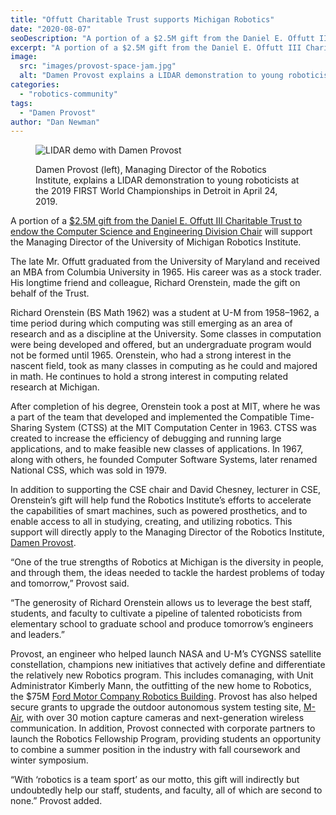 ```yaml
---
title: "Offutt Charitable Trust supports Michigan Robotics"
date: "2020-08-07"
seoDescription: "A portion of a $2.5M gift from the Daniel E. Offutt III Charitable Trust will support the University of Michigan Robotics Institute."
excerpt: "A portion of a $2.5M gift from the Daniel E. Offutt III Charitable Trust to endow the Computer Science and Engineering Division Chair will support the Managing Director of the University of Michigan Robotics Institute."
image:
  src: "images/provost-space-jam.jpg"
  alt: "Damen Provost explains a LIDAR demonstration to young roboticists at the 2019 FIRST World Championships in Detroit in April 24, 2019."
categories:
  - "robotics-community"
tags:
  - "Damen Provost"
author: "Dan Newman"
---
```


<figure>

![LIDAR demo with Damen Provost](images/provost-space-jam-1024x716.jpg)

<figcaption>

Damen Provost (left), Managing Director of the Robotics Institute, explains a LIDAR demonstration to young roboticists at the 2019 FIRST World Championships in Detroit in April 24, 2019.

</figcaption>

</figure>

A portion of a [$2.5M gift from the Daniel E. Offutt III Charitable Trust to endow the Computer Science and Engineering Division Chair](https://cse.engin.umich.edu/stories/gift-from-daniel-e-offutt-iii-charitable-trust-endows-cse-chair-and-funds-targeted-activities) will support the Managing Director of the University of Michigan Robotics Institute. 

The late Mr. Offutt graduated from the University of Maryland and received an MBA from Columbia University in 1965. His career was as a stock trader. His longtime friend and colleague, Richard Orenstein, made the gift on behalf of the Trust.



Richard Orenstein (BS Math 1962) was a student at U-M from 1958–1962, a time period during which computing was still emerging as an area of research and as a discipline at the University. Some classes in computation were being developed and offered, but an undergraduate program would not be formed until 1965. Orenstein, who had a strong interest in the nascent field, took as many classes in computing as he could and majored in math. He continues to hold a strong interest in computing related research at Michigan.

After completion of his degree, Orenstein took a post at MIT, where he was a part of the team that developed and implemented the Compatible Time-Sharing System (CTSS) at the MIT Computation Center in 1963. CTSS was created to increase the efficiency of debugging and running large applications, and to make feasible new classes of applications. In 1967, along with others, he founded Computer Software Systems, later renamed National CSS, which was sold in 1979.

In addition to supporting the CSE chair and David Chesney, lecturer in CSE, Orenstein’s gift will help fund the Robotics Institute’s efforts to accelerate the capabilities of smart machines, such as powered prosthetics, and to enable access to all in studying, creating, and utilizing robotics. This support will directly apply to the Managing Director of the Robotics Institute, [Damen Provost](https://2024.robotics.umich.edu/profile/damen-provost/ "Damen Provost").

“One of the true strengths of Robotics at Michigan is the diversity in people, and through them, the ideas needed to tackle the hardest problems of today and tomorrow,” Provost said.

“The generosity of Richard Orenstein allows us to leverage the best staff, students, and faculty to cultivate a pipeline of talented roboticists from elementary school to graduate school and produce tomorrow’s engineers and leaders.”

Provost, an engineer who helped launch NASA and U-M’s CYGNSS satellite constellation, champions new initiatives that actively define and differentiate the relatively new Robotics program. This includes comanaging, with Unit Administrator Kimberly Mann, the outfitting of the new home to Robotics, the $75M [Ford Motor Company Robotics Building](https://2024.robotics.umich.edu/about/ford-motor-company-robotics-building/ "Ford Robotics Building"). Provost has also helped secure grants to upgrade the outdoor autonomous system testing site, [M-Air](https://2024.robotics.umich.edu/about/mair/ "M-Air"), with over 30 motion capture cameras and next-generation wireless communication. In addition, Provost connected with corporate partners to launch the Robotics Fellowship Program, providing students an opportunity to combine a summer position in the industry with fall coursework and winter symposium.

“With ‘robotics is a team sport’ as our motto, this gift will indirectly but undoubtedly help our staff, students, and faculty, all of which are second to none.” Provost added.
